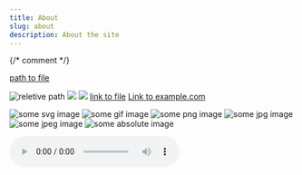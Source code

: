 ```yaml
---
title: About
slug: about
description: About the site
---
```


{/* comment */}

[path to file](plain.txt)

<img src="./img.webp" alt="reletive path" />
<img src="img.jpeg" />
<img src="img.jpg" />
<a href="./pdf.pdf">link to file</a>
<a href="http://example.com/">Link to example.com</a>

![some svg image](img.svg)
![some gif image](img.gif)
![some png image](img.png)
![some jpg image](img.jpg)
![some jpeg image](img.jpeg)
![some absolute image](https://google.com/img.gif)

<audio src="audio.mp3" controls autoPlay loop />

<video src="video.mp4" controls autoPlay loop />
<video controls autoPlay loop>
  <source type="video/mp4" src="video2.mp4" />
  <p>Your browser does not support the video element.</p>
</video>

![sample][1]

[1]: img.png

